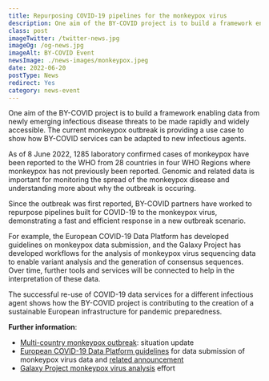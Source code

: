 ```yaml
---
title: Repurposing COVID-19 pipelines for the monkeypox virus
description: One aim of the BY-COVID project is to build a framework enabling data from newly emerging infectious disease threats to be made rapidly and widely accessible.
class: post
imageTwitter: /twitter-news.jpg
imageOg: /og-news.jpg
imageAlt: BY-COVID Event
newsImage: ./news-images/monkeypox.jpeg
date: 2022-06-20
postType: News
redirect: Yes
category: news-event
---
```



One aim of the BY-COVID project is to build a framework enabling data from newly emerging infectious disease threats to be made rapidly and widely accessible. The current monkeypox outbreak is providing a use case to show how BY-COVID services can be adapted to new infectious agents.

As of 8 June 2022, 1285 laboratory confirmed cases of monkeypox have been reported to the WHO from 28 countries in four WHO Regions where monkeypox has not previously been reported. Genomic and related data is important for monitoring the spread of the monkeypox disease and understanding more about why the outbreak is occuring.

Since the outbreak was first reported, BY-COVID partners have worked to repurpose pipelines built for COVID-19 to the monkeypox virus, demonstrating a fast and efficient response in a new outbreak scenario. 

For example, the European COVID-19 Data Platform has developed guidelines on monkeypox data submission, and the Galaxy Project has developed workflows for the analysis of monkeypox virus sequencing data to enable variant analysis and the generation of consensus sequences. Over time, further tools and services will be connected to help in the interpretation of these data.

The successful re-use of COVID-19 data services for a different infectious agent shows how the BY-COVID project is contributing to the creation of a sustainable European infrastructure for pandemic preparedness.


**Further information**:

* [Multi-country monkeypox outbreak](https://www.who.int/emergencies/disease-outbreak-news/item/2022-DON392): situation update
* [European COVID-19 Data Platform guidelines](https://www.covid19dataportal.org/news/monkeypox-viral-data-submissions?nid=2038) for data submission of monkeypox virus data and [related announcement](https://www.covid19dataportal.org/news/monkeypox-viral-data-submissions?nid=2038)
* [Galaxy Project monkeypox virus analysis](https://galaxyproject.org/projects/mpxv/) effort
